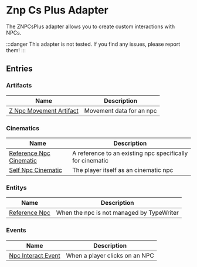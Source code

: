 # Znp Cs Plus Adapter

The ZNPCsPlus adapter allows you to create custom interactions with NPCs.

:::danger
This adapter is not tested. If you find any issues, please report them!
:::

## Entries

### Artifacts

| Name | Description |
| ---- | ----------- |
| [Z Npc Movement Artifact](ZNPCsPlusAdapter/entries/artifact/znpc_movement_artifact) | Movement data for an npc |

### Cinematics

| Name | Description |
| ---- | ----------- |
| [Reference Npc Cinematic](ZNPCsPlusAdapter/entries/cinematic/znpc_reference_npc_cinematic) | A reference to an existing npc specifically for cinematic |
| [Self Npc Cinematic](ZNPCsPlusAdapter/entries/cinematic/znpc_self_npc_cinematic) | The player itself as an cinematic npc |

### Entitys

| Name | Description |
| ---- | ----------- |
| [Reference Npc](ZNPCsPlusAdapter/entries/entity/znpc_reference_npc) | When the npc is not managed by TypeWriter |

### Events

| Name | Description |
| ---- | ----------- |
| [Npc Interact Event](ZNPCsPlusAdapter/entries/event/znpc_on_npc_interact) | When a player clicks on an NPC |

